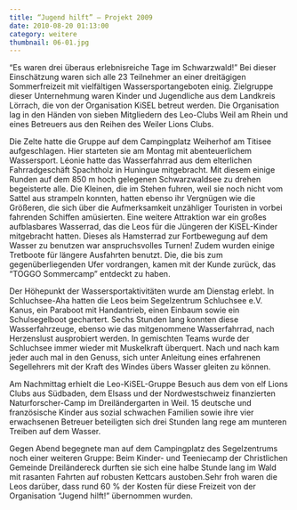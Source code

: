 ```yaml
---
title: “Jugend hilft” – Projekt 2009
date: 2010-08-20 01:13:00
category: weitere
thumbnail: 06-01.jpg
---
```


“Es waren drei überaus erlebnisreiche Tage im Schwarzwald!” Bei dieser Einschätzung waren sich alle 23 Teilnehmer an einer dreitägigen Sommerfreizeit mit vielfältigen Wassersportangeboten einig. Zielgruppe dieser Unternehmung waren Kinder und Jugendliche aus dem Landkreis Lörrach, die von der Organisation KiSEL betreut werden. Die Organisation lag in den Händen von sieben Mitgliedern des Leo-Clubs Weil am Rhein und eines Betreuers aus den Reihen des Weiler Lions Clubs.

Die Zelte hatte die Gruppe auf dem Campingplatz Weiherhof am Titisee aufgeschlagen. Hier starteten sie am Montag mit abenteuerlichem Wassersport. Léonie hatte das Wasserfahrrad aus dem elterlichen Fahrradgeschäft Spachtholz in Huningue mitgebracht. Mit diesem einige Runden auf dem 850 m hoch gelegenen Schwarzwaldsee zu drehen begeisterte alle. Die Kleinen, die im Stehen fuhren, weil sie noch nicht vom Sattel aus strampeln konnten, hatten ebenso ihr Vergnügen wie die Größeren, die sich über die Aufmerksamkeit unzähliger Touristen in vorbei fahrenden Schiffen amüsierten. Eine weitere Attraktion war ein großes aufblasbares Wasserrad, das die Leos für die Jüngeren der KiSEL-Kinder mitgebracht hatten. Dieses als Hamsterrad zur Fortbewegung auf dem Wasser zu benutzen war anspruchsvolles Turnen! Zudem wurden einige Tretboote für längere Ausfahrten benutzt. Die, die bis zum gegenüberliegenden Ufer vordrangen, kamen mit der Kunde zurück, das “TOGGO Sommercamp” entdeckt zu haben.

Der Höhepunkt der Wassersportaktivitäten wurde am Dienstag erlebt. In Schluchsee-Aha hatten die Leos beim Segelzentrum Schluchsee e.V. Kanus, ein Paraboot mit Handantrieb, einen Einbaum sowie ein Schulsegelboot gechartert. Sechs Stunden lang konnten diese Wasserfahrzeuge, ebenso wie das mitgenommene Wasserfahrrad, nach Herzenslust ausprobiert werden. In gemischten Teams wurde der Schluchsee immer wieder mit Muskelkraft überquert. Nach und nach kam jeder auch mal in den Genuss, sich unter Anleitung eines erfahrenen Segellehrers mit der Kraft des Windes übers Wasser gleiten zu können.

Am Nachmittag erhielt die Leo-KiSEL-Gruppe Besuch aus dem von elf Lions Clubs aus Südbaden, dem Elsass und der Nordwestschweiz finanzierten Naturforscher-Camp im Dreiländergarten in Weil. 15 deutsche und französische Kinder aus sozial schwachen Familien sowie ihre vier erwachsenen Betreuer beteiligten sich drei Stunden lang rege am munteren Treiben auf dem Wasser.

Gegen Abend begegnete man auf dem Campingplatz des Segelzentrums noch einer weiteren Gruppe: Beim Kinder- und Teeniecamp der Christlichen Gemeinde Dreiländereck durften sie sich eine halbe Stunde lang im Wald mit rasanten Fahrten auf robusten Kettcars austoben.Sehr froh waren die Leos darüber, dass rund 60 % der Kosten für diese Freizeit von der Organisation “Jugend hilft!” übernommen wurden.
